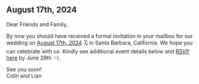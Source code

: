 ## August 17th, 2024

Dear Friends and Family,

By now you should have received a formal invitation in your mailbox for our wedding on <u>August 17th, 2024</u> 🗓 in Santa Barbara, California. We hope you can celebrate with us. Kindly see additional event details below and <a href="https://www.zola.com/wedding/colinandlian/rsvp" target="__blank">RSVP here</a> by June 28th :-).

See you soon!<br/>Colin and Lian

